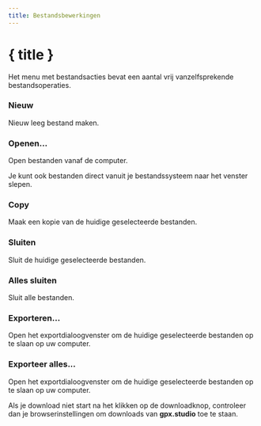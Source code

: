 ```yaml
---
title: Bestandsbewerkingen
---
```


<script lang="ts">
</script>

# { title }

Het menu met bestandsacties bevat een aantal vrij vanzelfsprekende bestandsoperaties.

### <Plus size="16" class="inline-block" style="margin-bottom: 2px" /> Nieuw

Nieuw leeg bestand maken.

### <FolderOpen size="16" class="inline-block" style="margin-bottom: 2px" /> Openen...

Open bestanden vanaf de computer. 

<DocsNote>

Je kunt ook bestanden direct vanuit je bestandssysteem naar het venster slepen.

</DocsNote>

### <Copy size="16" class="inline-block" style="margin-bottom: 2px" /> Copy

Maak een kopie van de huidige geselecteerde bestanden.

### <FileX size="16" class="inline-block" style="margin-bottom: 2px" /> Sluiten

Sluit de huidige geselecteerde bestanden.

### <FileX size="16" class="inline-block" style="margin-bottom: 2px" /> Alles sluiten

Sluit alle bestanden.

### <Download size="16" class="inline-block" style="margin-bottom: 2px" /> Exporteren...

Open het exportdialoogvenster om de huidige geselecteerde bestanden op te slaan op uw computer.

### <Download size="16" class="inline-block" style="margin-bottom: 2px" /> Exporteer alles...

Open het exportdialoogvenster om de huidige geselecteerde bestanden op te slaan op uw computer.

<DocsNote type="warning">

Als je download niet start na het klikken op de downloadknop, controleer dan je browserinstellingen om downloads van <b>gpx.studio</b> toe te staan.

</DocsNote>
